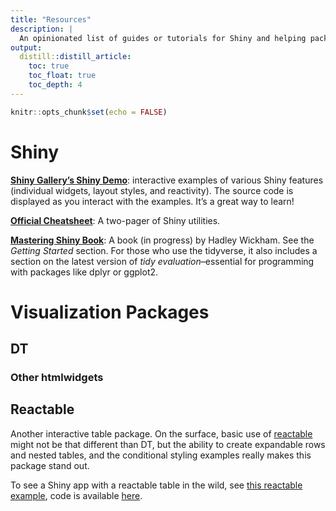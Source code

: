```yaml
---
title: "Resources"
description: |
  An opinionated list of guides or tutorials for Shiny and helping packages
output: 
  distill::distill_article:
    toc: true
    toc_float: true
    toc_depth: 4
---
```


```r
knitr::opts_chunk$set(echo = FALSE)
```

# Shiny

**[Shiny Gallery's Shiny Demo](https://shiny.rstudio.com/gallery/#demos)**: interactive examples of various Shiny features (individual widgets, layout styles, and reactivity). The source code is displayed as you interact with the examples. It's a great way to learn! 

**[Official Cheatsheet](https://github.com/rstudio/cheatsheets/blob/master/shiny.pdf)**: A two-pager of Shiny utilities. 

**[Mastering Shiny Book](https://mastering-shiny.org/index.html)**: A book (in progress) by Hadley Wickham. See the *Getting Started* section. For those who use the tidyverse, it also includes a section on the latest version of *tidy evaluation*--essential for programming with packages like dplyr or ggplot2.

# Visualization Packages

## DT

### Other htmlwidgets

## Reactable

Another interactive table package. On the surface, basic use of [reactable](https://glin.github.io/reactable/) might not be that different than DT, but the ability to create expandable rows and nested tables, and the conditional styling examples really makes this package stand out.

To see a Shiny app with a reactable table in the wild, see [this reactable example](https://christy-lam.shinyapps.io/ofm-wa-estimates/), code is available [here](https://github.com/cyyllam/ofm-wa-estimates).

